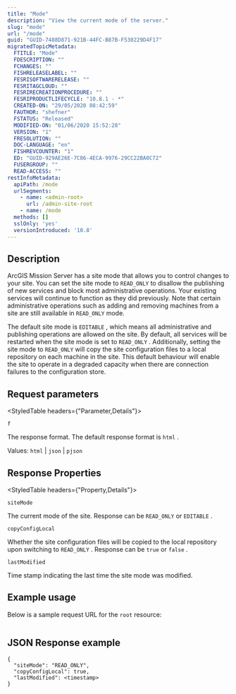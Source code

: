 ```yaml
---
title: "Mode"
description: "View the current mode of the server."
slug: "mode"
url: "/mode"
guid: "GUID-7488D871-921B-44FC-B87B-F530229D4F17"
migratedTopicMetadata:
  FTITLE: "Mode"
  FDESCRIPTION: ""
  FCHANGES: ""
  FISHRELEASELABEL: ""
  FESRISOFTWARERELEASE: ""
  FESRITAGCLOUD: ""
  FESRIRECREATIONPROCEDURE: ""
  FESRIPRODUCTLIFECYCLE: "10.8.1 - *"
  CREATED-ON: "29/05/2020 08:42:59"
  FAUTHOR: "shefner"
  FSTATUS: "Released"
  MODIFIED-ON: "01/06/2020 15:52:28"
  VERSION: "1"
  FRESOLUTION: ""
  DOC-LANGUAGE: "en"
  FISHREVCOUNTER: "1"
  ED: "GUID-929AE26E-7C86-4ECA-9976-29CC22BA0C72"
  FUSERGROUP: ""
  READ-ACCESS: ""
restInfoMetadata:
  apiPath: /mode
  urlSegments:
    - name: <admin-root>
      url: /admin-site-root
    - name: /mode
  methods: []
  sslOnly: 'yes'
  versionIntroduced: '10.8'
---
```


## Description

ArcGIS Mission Server has a site mode that allows you to control changes to your site. You can set the site mode to `READ_ONLY`  to disallow the publishing of new services and block most administrative operations. Your existing services will continue to function as they did previously. Note that certain administrative operations such as adding and removing machines from a site are still available in `READ_ONLY`  mode.

The default site mode is `EDITABLE` , which means all administrative and publishing operations are allowed on the site. By default, all services will be restarted when the site mode is set to `READ_ONLY` . Additionally, setting the site mode to `READ_ONLY`  will copy the site configuration files to a local repository on each machine in the site. This default behaviour will enable the site to operate in a degraded capacity when there are connection failures to the configuration store.

##  Request parameters

<StyledTable headers={"Parameter,Details"}>

<StyledTableRow>

<StyledTableCell cellStyle="markdown">

`f` 

</StyledTableCell>

<StyledTableCell cellStyle="markdown">

The response format. The default response format is `html` . 

Values: `html`  \| `json`  \| `pjson` 

</StyledTableCell>

</StyledTableRow>

</StyledTable>

## Response Properties

<StyledTable headers={"Property,Details"}>

<StyledTableRow>

<StyledTableCell cellStyle="markdown">

`siteMode` 

</StyledTableCell>

<StyledTableCell cellStyle="markdown">

The current mode of the site. Response can be `READ_ONLY`  or `EDITABLE` .

</StyledTableCell>

</StyledTableRow>

<StyledTableRow>

<StyledTableCell cellStyle="markdown">

`copyConfigLocal` 

</StyledTableCell>

<StyledTableCell cellStyle="markdown">

Whether the site configuration files will be copied to the local repository upon switching to `READ_ONLY` . Response can be `true`  or `false` .

</StyledTableCell>

</StyledTableRow>

<StyledTableRow>

<StyledTableCell cellStyle="markdown">

`lastModified` 

</StyledTableCell>

<StyledTableCell cellStyle="markdown">

Time stamp indicating the last time the site mode was modified.

</StyledTableCell>

</StyledTableRow>

</StyledTable>

## Example usage

Below is a sample request URL for the `root`  resource:

```javascript

```

 

## JSON Response example

```other
{
  "siteMode": "READ_ONLY", 
  "copyConfigLocal": true, 
  "lastModified": <timestamp>
}

```

 
